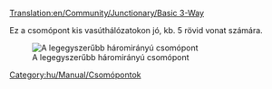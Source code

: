 [[Translation:en/Community/Junctionary/Basic 3-Way]]
{{hu/Community/Junctionary/Csomópontmenü}}

Ez a csomópont kis vasúthálózatokon jó, kb. 5 rövid vonat számára.

[[File:en/Community/Junctionary/3way basic3.png|none|frame|A legegyszerűbb háromirányú csomópont]]

{{hu/Community/Junctionary/Csomópontok tulajdonságai|Olcsó|0|0|0|1|0|0|1|1|0|0|0||Lerobbant vonat az egész csomópontot megállítja.|
*Csak egy vonatot tud egyszerre kezelni (Kivéve, ha [[hu/Manual/Jelzők#utvonaljelzok|útvonaljelzőt]] használsz).
*Visszahathat. 
}}

[[Category:hu/Manual/Csomópontok]]